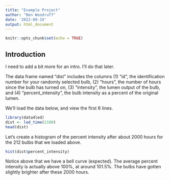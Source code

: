 ```yaml
---
title: "Example Project"
author: "Ben Woodruff"
date: '2022-09-19'
output: html_document
---
```


```r
knitr::opts_chunk$set(echo = TRUE)
```


## Introduction
I need to add a bit more for an intro.  I'll do that later. 


The data frame named “dist” includes the columns (1) “id”, the identification number for your randomly selected bulb, (2) “hours”, the number of hours since the bulb has turned on, (3) “intensity”, the lumen output of the bulb, and (4) “percent_intensity”, the bulb intensity as a percent of the original lumen.

We'll load the data below, and view the first 6 lines. 

```r
library(data4led)
dist <- led_time(2100)
head(dist)
```


Let's create a histogram of the percent intensity after about 2000 hours for the 212 bulbs that we loaded above. 

```r
hist(dist$percent_intensity)
```

Notice above that we have a bell curve (expected). The average percent intensity is actually above 100%, at around 101.5%.  The bulbs have gotten slightly brighter after these 2000 hours. 
